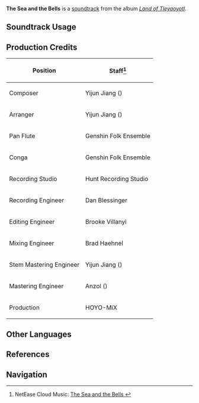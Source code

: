 {{Soundtrack Infobox
|image          = Land of Tleyaoyotl.png
|album          = Land of Tleyaoyotl
|disc           = 2
|number         = 57
|featured       = 
|featured2      = 
|featured3      = 
|featured_disc  = 
|featured_disc2 = 
|featured_disc3 = 
|youtube_id     = 5FkxKwy2IS4
|spotify_id     = 3bAWctUns5kzJs3SUQdzaK
|previous       = Moon of Hanan Pacha
|next           = The Nights' Wish
}}
'''The Sea and the Bells''' is a [[soundtrack]] from the album ''[[Land of Tleyaoyotl]]''.

==Soundtrack Usage==
{{Soundtrack Usage
|location          = Ameyalco Waters//night
|quest             = 
|domain            = 
|eventgameplay     = 
|special_displayed = 
|special           = 
|teapot            = 
|mediaoriginal     =
}}
<!--
==Other Arrangements==
{{Files by Category Gallery|Media Using an Unreleased Arrangement of {{subst:#titleparts:{{subst:PAGENAME}}}} Soundtrack}}
-->
==Production Credits==
{| class="wikitable"
! Position
! Staff<ref>NetEase Cloud Music: [https://music.163.com/#/song?id=2635291866 The Sea and the Bells {{zh|溶水的铃歌}}]</ref>
|-
! Composer
| Yijun Jiang ({{zh|姜以君}})
|-
! Arranger
| Yijun Jiang ({{zh|姜以君}})
|-
! Pan Flute
| Genshin Folk Ensemble
|-
! Conga
| Genshin Folk Ensemble
|-
! Recording Studio
| Hunt Recording Studio
|-
! Recording Engineer
| Dan Blessinger
|-
! Editing Engineer
| Brooke Villanyi
|-
! Mixing Engineer
| Brad Haehnel
|-
! Stem Mastering Engineer
| Yijun Jiang ({{zh|姜以君}})
|-
! Mastering Engineer
| Anzol ({{zh|鸦雀有声}})
|-
! Production
| HOYO-MiX
|}

<!--
==Gallery==
<gallery>
</gallery>

==Trivia==
-->
==Other Languages==
{{Other Languages
|en      = The Sea and the Bells
|zhs     = 
|zhs_rm  = 
|zht     = 
|zht_rm  = 
|zh_tl   = 
|ja      = 
|ja_rm   = 
|ja_tl   = 
}}

==References==
{{Reflist}}

==Navigation==
{{Soundtrack Navbox|Land of Tleyaoyotl}}